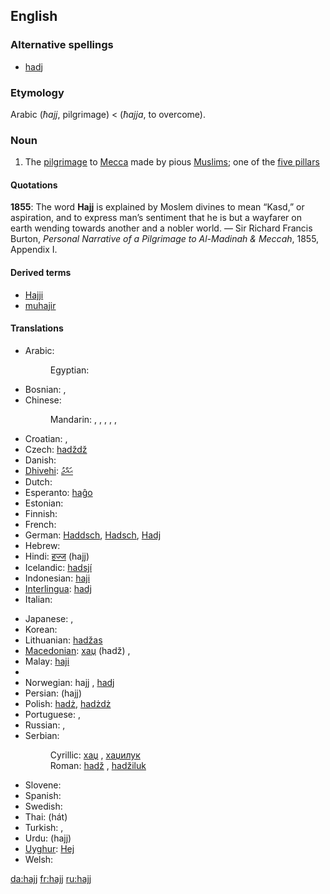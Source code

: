 ==English==

===Alternative spellings===
* [[hadj]]

===Etymology===
Arabic {{Arab|[[حج]]}} (''ħajj'', pilgrimage) < {{Arab|[[حج]]}} (''ħajja'', to overcome).

===Noun===
{{wikipedia}}
{{en-noun|hajjes}}

# {{Islam}} The [[pilgrimage]] to [[Mecca]] made by pious [[Muslim]]s; one of the [[five pillars]]

====Quotations====
'''1855''': The word '''Hajj''' is explained by Moslem divines to mean “Kasd,” or aspiration, and to express man’s sentiment that he is but a wayfarer on earth wending towards another and a nobler world. &mdash; Sir Richard Francis Burton, ''Personal Narrative of a Pilgrimage to Al-Madinah & Meccah'', 1855, Appendix I.

====Derived terms====
* [[Hajji]]
* [[muhajir]]

====Translations====
{{trans-top|pilgrimage to Mecca}}
* Arabic: {{t+|ar|حج|m|tr=Hajj|sc=Arab}}
*: Egyptian: {{t+|ar|حج|m|tr=Hagg|sc=Arab}}
* Bosnian: {{t-|bs|hadž|m}}, {{t-|bs|hadžiluk|m}}
* Chinese:
*: Mandarin: {{t|cmn|朝覲|sc=Hani|xs=Mandarin}},  {{t|cmn|朝觐|tr=cháojìn|sc=Hani|xs=Mandarin}},  {{t-|cmn|朝聖|sc=Hani|xs=Mandarin}},  {{t|cmn|朝圣|tr=cháoshèng|sc=Hani|xs=Mandarin}},  {{t|cmn|麥加朝聖|sc=Hani|xs=Mandarin}},  {{t|cmn|麦加朝圣|tr=Màijiā cháoshèng|sc=Hani|xs=Mandarin}}
* Croatian: {{t-|hr|hadž|m}}, {{t-|hr|hadžiluk|m}}
* Czech: [[hadždž]] {{m}}
* Danish: {{t+|da|hajj|c}}
* [[Dhivehi]]: [[ޙައްޖު]]
* Dutch: {{t-|nl|hadj|m}}
* Esperanto: [[haĝo]]
* Estonian: {{t-|et|hadž}}
* Finnish: {{t-|fi|hadž}}
* French: {{t+|fr|hajj|m}}
* German: [[Haddsch]], [[Hadsch]], [[Hadj]] {{m}}
* Hebrew: {{t-|he|חג׳|m|sc=Hebr}}
* Hindi: [[हज्ज]] (hajj) {{m}}
* Icelandic: [[hadsjí]] {{n}}
* Indonesian: [[haji]]
* [[Interlingua]]: [[hadj]]
* Italian: {{t-|it|hajj|m}}
{{trans-mid}}
* Japanese: {{t|ja|ハッジ|tr=hajji|sc=Jpan}},  {{t|ja|メッカ巡礼|tr=Mekka-junrei|sc=Jpan}}
* Korean: {{t|ko|메카|sc=Kore}}
* Lithuanian: [[hadžas]] {{g|Lithuanian}}
* [[Macedonian]]: [[хаџ]] (hadž) {{m}},  {{t|mk|аџилак|m|tr=ádžilak|sc=Cyrl|xs=Macedonian}}
* Malay: [[haji]]
* {{trreq|Maltese}}
* Norwegian: hajj {{m}} {{italbrac|Bokmål}}, [[hadj]] {{m}} {{italbrac|Nynorsk}}
* Persian: {{fa-Arab|[[حج]]}} (hajj)
* Polish: [[hadż]], [[hadżdż]] {{m}}
* Portuguese: {{t-|pt|hajj|m}}, {{t-|pt|hadj|m}}
* Russian: {{t+|ru|хадж|m|tr=xadž|sc=Cyrl}},  {{t|ru|паломничество в Мекку|n|tr=palómničestvo v Mékku|sc=Cyrl}}
* Serbian:
*: Cyrillic: [[хаџ#Serbian|хаџ]] {{m}}, [[хаџилук]] {{m}}
*: Roman: [[hadž#Serbian|hadž]] {{m}}, [[hadžiluk]] {{m}}
* Slovene: {{t-|sl|hadž|m}}
* Spanish: {{t-|es|hajj|m}}
* Swedish: {{t-|sv|hajj|c}}
* Thai: {{Thai|[[ฮัจญ์]]}} (hát)
* Turkish: {{t+|tr|hac}}, {{t+|tr|hacılık}}
* Urdu: {{ur-Arab|[[حج]]}} (hajj) {{m}}
* [[Uyghur]]: [[Hej]]
* Welsh: {{t-|cy|hajj|xs=Welsh}} {{g|Welsh}}
{{trans-bottom}}

[[da:hajj]]
[[fr:hajj]]
[[ru:hajj]]